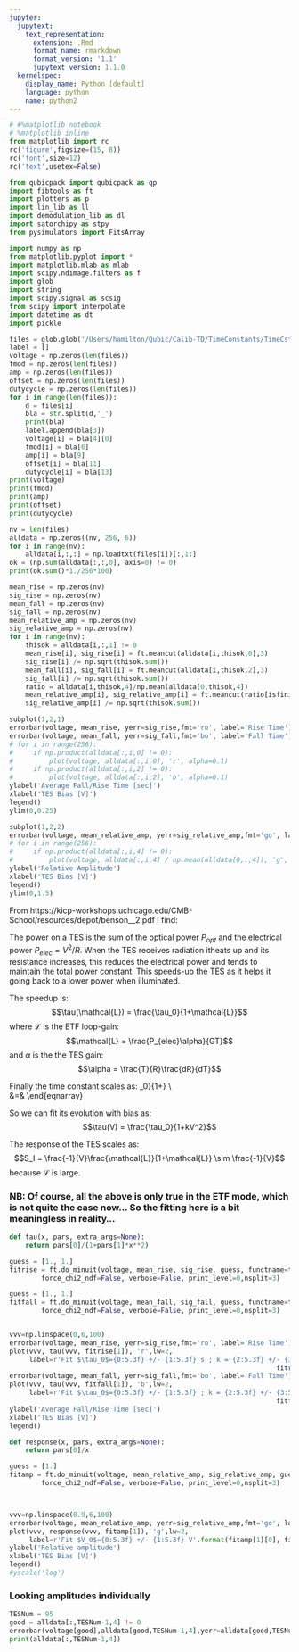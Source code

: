 ```yaml
---
jupyter:
  jupytext:
    text_representation:
      extension: .Rmd
      format_name: rmarkdown
      format_version: '1.1'
      jupytext_version: 1.1.0
  kernelspec:
    display_name: Python [default]
    language: python
    name: python2
---
```


```python
# #%matplotlib notebook
# %matplotlib inline
from matplotlib import rc
rc('figure',figsize=(15, 8))
rc('font',size=12)
rc('text',usetex=False)

from qubicpack import qubicpack as qp
import fibtools as ft
import plotters as p
import lin_lib as ll
import demodulation_lib as dl
import satorchipy as stpy
from pysimulators import FitsArray

import numpy as np
from matplotlib.pyplot import *
import matplotlib.mlab as mlab
import scipy.ndimage.filters as f
import glob
import string
import scipy.signal as scsig
from scipy import interpolate
import datetime as dt
import pickle

```

```python
files = glob.glob('/Users/hamilton/Qubic/Calib-TD/TimeConstants/TimeCst*_data.txt')
label = []
voltage = np.zeros(len(files))
fmod = np.zeros(len(files))
amp = np.zeros(len(files))
offset = np.zeros(len(files))
dutycycle = np.zeros(len(files))
for i in range(len(files)):
    d = files[i]
    bla = str.split(d,'_')
    print(bla)
    label.append(bla[3])
    voltage[i] = bla[4][0]
    fmod[i] = bla[6]
    amp[i] = bla[9]
    offset[i] = bla[11]
    dutycycle[i] = bla[13]
print(voltage)
print(fmod)
print(amp)
print(offset)
print(dutycycle)
```

```python
nv = len(files)
alldata = np.zeros((nv, 256, 6))
for i in range(nv):
    alldata[i,:,:] = np.loadtxt(files[i])[:,1:]
ok = (np.sum(alldata[:,:,0], axis=0) != 0)
print(ok.sum()*1./256*100)
```

```python
mean_rise = np.zeros(nv)
sig_rise = np.zeros(nv)
mean_fall = np.zeros(nv)
sig_fall = np.zeros(nv)
mean_relative_amp = np.zeros(nv)
sig_relative_amp = np.zeros(nv)
for i in range(nv):
    thisok = alldata[i,:,1] != 0
    mean_rise[i], sig_rise[i] = ft.meancut(alldata[i,thisok,0],3)
    sig_rise[i] /= np.sqrt(thisok.sum())
    mean_fall[i], sig_fall[i] = ft.meancut(alldata[i,thisok,2],3)
    sig_fall[i] /= np.sqrt(thisok.sum())
    ratio = alldata[i,thisok,4]/np.mean(alldata[0,thisok,4])
    mean_relative_amp[i], sig_relative_amp[i] = ft.meancut(ratio[isfinite(ratio)],3)
    sig_relative_amp[i] /= np.sqrt(thisok.sum())

```

```python
subplot(1,2,1)
errorbar(voltage, mean_rise, yerr=sig_rise,fmt='ro', label='Rise Time')
errorbar(voltage, mean_fall, yerr=sig_fall,fmt='bo', label='Fall Time')
# for i in range(256):
#     if np.product(alldata[:,i,0] != 0):
#         plot(voltage, alldata[:,i,0], 'r', alpha=0.1)
#     if np.product(alldata[:,i,2] != 0):
#         plot(voltage, alldata[:,i,2], 'b', alpha=0.1)
ylabel('Average Fall/Rise Time [sec]')
xlabel('TES Bias [V]')
legend()
ylim(0,0.25)

subplot(1,2,2)
errorbar(voltage, mean_relative_amp, yerr=sig_relative_amp,fmt='go', label='Relative Amplitude')
# for i in range(256):
#     if np.product(alldata[:,i,4] != 0):
#         plot(voltage, alldata[:,i,4] / np.mean(alldata[0,:,4]), 'g', alpha=0.1)
ylabel('Relative Amplitude')
xlabel('TES Bias [V]')
legend()
ylim(0,1.5)
```

<!-- #region -->
From https://kicp-workshops.uchicago.edu/CMB-School/resources/depot/benson__2.pdf I find:


The power on a TES is the sum of the optical power $P_{opt}$ and the electrical power $P_{elec}=V^2/R$.
When the TES receives radiation itheats up and its resistance increases, this reduces the electrical power and tends to maintain the total power constant. This speeds-up the TES as it helps it going back to a lower power when illuminated.

The speedup is:
$$\tau(\mathcal{L}) = \frac{\tau_0}{1+\mathcal{L}}$$
where $\mathcal{L}$ is the ETF loop-gain:
$$\mathcal{L} = \frac{P_{elec}\alpha}{GT}$$
and $\alpha$ is the the TES gain:
$$\alpha = \frac{T}{R}\frac{dR}{dT}$$

Finally the time constant scales as:
\begin{eqnarray}
\tau(\mathcal{L}) &=& \frac{\tau_0}{1+\mathcal{L}} \\\
&=& \frac{\tau_0}{1+\frac{P_{elec}\alpha}{GT}} \\\
&=& \frac{\tau_0}{1+\frac{V^2\alpha}{GTR}}
\end{eqnarray}

So we can fit its evolution with bias as:
$$\tau(V) =  \frac{\tau_0}{1+kV^2}$$

The response of the TES scales as:
$$S_I = \frac{-1}{V}\frac{\mathcal{L}}{1+\mathcal{L}} \sim \frac{-1}{V}$$
because $\mathcal{L}$ is large.

### NB: Of course, all the above is only true in the ETF mode, which is not quite the case now... So the fitting here is a bit meaningless in reality...###
<!-- #endregion -->

```python
def tau(x, pars, extra_args=None):
    return pars[0]/(1+pars[1]*x**2)

guess = [1., 1.]
fitrise = ft.do_minuit(voltage, mean_rise, sig_rise, guess, functname=tau,
        force_chi2_ndf=False, verbose=False, print_level=0,nsplit=3)

guess = [1., 1.]
fitfall = ft.do_minuit(voltage, mean_fall, sig_fall, guess, functname=tau,
        force_chi2_ndf=False, verbose=False, print_level=0,nsplit=3)


vvv=np.linspace(0,6,100)
errorbar(voltage, mean_rise, yerr=sig_rise,fmt='ro', label='Rise Time')
plot(vvv, tau(vvv, fitrise[1]), 'r',lw=2, 
     label=r'Fit $\tau_0$={0:5.3f} +/- {1:5.3f} s ; k = {2:5.3f} +/- {3:5.3f} $/V^2$'.format(fitrise[1][0], fitrise[2][0], 
                                                                   fitrise[1][1], fitrise[2][1]))
errorbar(voltage, mean_fall, yerr=sig_fall,fmt='bo', label='Fall Time')
plot(vvv, tau(vvv, fitfall[1]), 'b',lw=2, 
     label=r'Fit $\tau_0$={0:5.3f} +/- {1:5.3f} ; k = {2:5.3f} +/- {3:5.3f} V'.format(fitfall[1][0], fitfall[2][0], 
                                                                   fitfall[1][1], fitfall[2][1]))
ylabel('Average Fall/Rise Time [sec]')
xlabel('TES Bias [V]')
legend()

```

```python
def response(x, pars, extra_args=None):
    return pars[0]/x

guess = [1.]
fitamp = ft.do_minuit(voltage, mean_relative_amp, sig_relative_amp, guess, functname=response,
        force_chi2_ndf=False, verbose=False, print_level=0,nsplit=3)



vvv=np.linspace(0.9,6,100)
errorbar(voltage, mean_relative_amp, yerr=sig_relative_amp,fmt='go', label='Relative Amplitude')
plot(vvv, response(vvv, fitamp[1]), 'g',lw=2, 
     label=r'Fit $V_0$={0:5.3f} +/- {1:5.3f} V'.format(fitamp[1][0], fitamp[2][0]))
ylabel('Relative amplitude')
xlabel('TES Bias [V]')
legend()
#yscale('log')

```

### Looking amplitudes individually


```python
TESNum = 95
good = alldata[:,TESNum-1,4] != 0
errorbar(voltage[good],alldata[good,TESNum-1,4],yerr=alldata[good,TESNum-1,5],fmt='ro-')
print(alldata[:,TESNum-1,4])
```

```python

```
